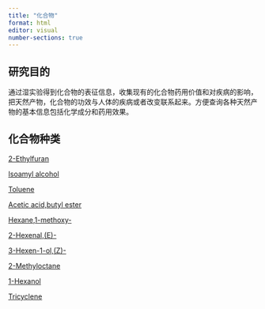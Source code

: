 ```yaml
---
title: "化合物"
format: html
editor: visual
number-sections: true
---
```


## 研究目的

通过湿实验得到化合物的表征信息，收集现有的化合物药用价值和对疾病的影响，把天然产物，化合物的功效与人体的疾病或者改变联系起来。方便查询各种天然产物的基本信息包括化学成分和药用效果。

## 化合物种类

[2-Ethylfuran](2-Ethylfuran.qmd)

[Isoamyl alcohol](Isoamyl alcohol.qmd)

[Toluene](Toluene.qmd)

[Acetic acid,butyl ester](Acetic acid,butyl ester.qmd)

[Hexane,1-methoxy-](Hexane,1-methoxy-.qmd)

[2-Hexenal,(E)-](2-Hexenal,(E)-.qmd)

[3-Hexen-1-ol,(Z)-](3-Hexen-1-ol,(Z)-.qmd)

[2-Methyloctane](2-Methyloctane.qmd)

[1-Hexanol](1-Hexanol.qmd)

[Tricyclene](Tricyclene.qmd)



